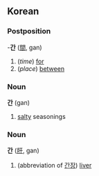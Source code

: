 ==Korean==
===Postposition===
-'''간''' ([[間]], gan)

# (''time'') [[for]]
# (''place'') [[between]]

===Noun===
'''간''' (gan)

# [[salty]] seasonings


===Noun===
'''간''' ([[肝]], gan)

# (abbreviation of [[간장]]) [[liver]]